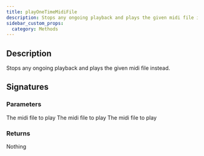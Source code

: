 ```yaml
---
title: playOneTimeMidiFile
description: Stops any ongoing playback and plays the given midi file instead.
sidebar_custom_props:
  category: Methods
---
```




## Description
Stops any ongoing playback and plays the given midi file instead. 

## Signatures

<TypeTable>
    <TypeRow type="js" name="playOneTimeMidiFile(midi: MidiFile): void;" />
    <TypeRow type="net" name="void PlayOneTimeMidiFile(AlphaTab.Midi.MidiFile midi)" />
    <TypeRow type="android" name="fun playOneTimeMidiFile(midi: alphaTab.midi.MidiFile): Unit" />
</TypeTable>

### Parameters 

<ParameterTable>
    <ParameterRow platform="js" name="midi" type="alphaTab.midi.MidiFile">
        The midi file to play
    </ParameterRow>
    <ParameterRow platform="net" name="midi" type="AlphaTab.Midi.MidiFile">
        The midi file to play
    </ParameterRow>
    <ParameterRow platform="android" name="midi" type="alphaTab.midi.MidiFile">
        The midi file to play
    </ParameterRow>
</ParameterTable>

### Returns 
Nothing 
